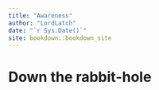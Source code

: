 ```yaml
--- 
title: "Awareness"
author: "LordLatch"
date: "`r Sys.Date()`"
site: bookdown::bookdown_site
---
```


# Down the rabbit-hole

